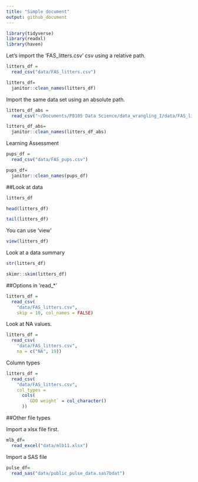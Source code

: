 ```yaml
---
title: "Simple document"
output: github_document
---
```


```r
library(tidyverse)
library(readxl)
library(haven)
```

Let's import the 'FAS_litters.csv' csv using a relative path.

```r
litters_df =
  read_csv("data/FAS_litters.csv")

litters_df=
  janitor::clean_names(litters_df)

```

Import the same data set using an absolute path. 

```r
litters_df_abs =
  read_csv("~/Documents/P8105 Data Science/data_wrangling_I/data/FAS_litters.csv")

litters_df_abs=
  janitor::clean_names(litters_df_abs)
```

Learning Assessment
```r
pups_df =
  read_csv("data/FAS_pups.csv")

pups_df=
  janitor::clean_names(pups_df)
```

##Look at data

```r
litters_df

head(litters_df)

tail(litters_df)
```

You can use 'view'

```r
view(litters_df)
```

Look at a data summary

```r
str(litters_df)

skimr::skim(litters_df)
```


##Options in 'read_*'

```r
litters_df =
  read_csv(
    "data/FAS_litters.csv",
    skip = 10, col_names = FALSE)
```

Look at NA values.

```r
litters_df =
  read_csv(
    "data/FAS_litters.csv",
    na = c("NA", 19))
```

Column types 

```r
litters_df =
  read_csv(
    "data/FAS_litters.csv",
    col_types = 
      cols(
        `GD0 weight` = col_character()
      ))

```

##Other file types

Import a xlsx file first.

```r
mlb_df=
  read_excel("data/mlb11.xlsx")
```

Import a SAS file 

```r
pulse_df=
  read_sas("data/public_pulse_data.sas7bdat")
```




